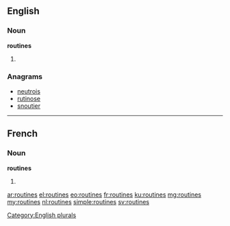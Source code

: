 ==English==

===Noun===
'''routines'''

# {{plural of|routine}}

===Anagrams===
* [[neutrois#English|neutrois]]
* [[rutinose#English|rutinose]]
* [[snoutier#English|snoutier]]

[[Category:English plurals]]

----

==French==

===Noun===
'''routines''' {{f}}

# {{plural of|routine|lang=fr}}

[[ar:routines]]
[[el:routines]]
[[eo:routines]]
[[fr:routines]]
[[ku:routines]]
[[mg:routines]]
[[my:routines]]
[[nl:routines]]
[[simple:routines]]
[[sv:routines]]